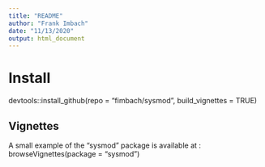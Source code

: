```yaml
---
title: "README"
author: "Frank Imbach"
date: "11/13/2020"
output: html_document
---
```


# Install

devtools::install_github(repo = "fimbach/sysmod", build_vignettes = TRUE)


## Vignettes

A small example of the "sysmod" package is available at : 
browseVignettes(package = "sysmod")
